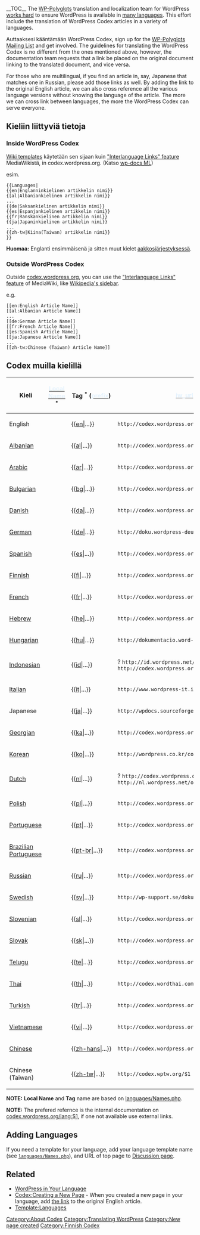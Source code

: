 {{Languages|
{{en|Multilingual Codex}}
{{fi|Monikielinen Codex}}
{{ja|Help:Wiki マークアップ早見表#英語版から他言語版への言語間リンク}}
{{pt-br|Codex_Multilingua}}
{{zh-hans|多国语言手册}}
{{zh-tw|多國語言手冊}}
}}
{{tynkä|käännös pitäisi tehdä loppuun}}
__TOC__
The [[Mailing_Lists#Polyglots|WP-Polyglots]] translation and localization team for WordPress [[Translating_WordPress|works hard]] to ensure WordPress is available in [[WordPress in Your Language|many languages]]. This effort include the translation of WordPress Codex articles in a variety of languages.

Auttaaksesi kääntämään WordPress Codex, sign up for the [[Mailing_Lists#Polyglots|WP-Polyglots Mailing List]] and get involved. The guidelines for translating the WordPress Codex is no different from the ones mentioned above, however, the documentation team requests that a link be placed on the original document linking to the translated document, and vice versa. 

For those who are multilingual, if you find an article in, say, Japanese that matches one in Russian, please add those links as well. By adding the link to the original English article, we can also cross reference all the various language versions without knowing the language of the article. The more we can cross link between languages, the more the WordPress Codex can serve everyone.

== Kieliin liittyviä tietoja ==

===Inside WordPress Codex===

[[#Codex in other Languages|Wiki templates]] käytetään sen sijaan kuin [[MediaWikiwiki:Manual:Interwiki#Interwiki links to other languages|"Interlanguage Links" feature]] MediaWikistä, in codex.wordpress.org. (Katso [http://comox.textdrive.com/pipermail/wp-docs/2009-April/001937.html wp-docs ML])

esim.
<pre>
{{Languages|
{{en|Englanninkielinen artikkelin nimi}}
{[al|Albaniankielinen artikkelin nimi}}
...
{{de|Saksankielinen artikkelin nimi}}
{{es|Espanjankielinen artikkelin nimi}}
{{fr|Ranskankielinen artikkelin nimi}}
{{ja|Japaninkielinen artikkelin nimi}}
...
{{zh-tw|Kiina(Taiwan) artikkelin nimi}}
}}
</pre>

'''Huomaa:''' Englanti ensimmäisenä ja sitten muut kielet [[#Codex muilla kielillä|aakkosjärjestyksessä]].

===Outside WordPress Codex===

Outside [http://codex.wordpress.org/ codex.wordpress.org], you can use the [[MediaWikiwiki:Manual:Interwiki#Interwiki links to other languages|"Interlanguage Links" feature]] of MediaWiki, like [[Wikipedia:|Wikipedia's sidebar]].

e.g.
<pre>
[[en:English Article Name]]
[[al:Albanian Article Name]]
...
[[de:German Article Name]]
[[fr:French Article Name]]
[[es:Spanish Article Name]]
[[ja:Japanese Article Name]]
...
[[zh-tw:Chinese (Taiwan) Article Name]]
</pre>

== Codex muilla kielillä ==

{| class="widefat"
|- style="background:#464646; color:#d7d7d7;"
! '''Kieli'''
! [http://svn.wikimedia.org/viewvc/mediawiki/tags/REL1_14_0/phase3/languages/Names.php?revision=47655&view=markup&sortby=rev&sortdir=down&pathrev=47655 <span style="color: #e4f2fd">'''Local Name'''</span>] <sup>*</sup>
! style="white-space:nowrap" | '''Tag''' <sup>*</sup> ([http://svn.wikimedia.org/viewvc/mediawiki/tags/REL1_14_0/phase3/languages/Names.php?revision=47655&view=markup&sortby=rev&sortdir=down&pathrev=47655 <span style="color: #e4f2fd">prefix</span>])
! [[mediawikiwiki:Interwiki table|<span style="color: #e4f2fd"> '''iw_url'''</span>]]
! '''Notes'''
|-
| English
| {{en}}
| <nowiki>{{</nowiki>[[Template:en|en]]<nowiki>|...}}</nowiki>
| <code><nowiki>http://codex.wordpress.org/$1</nowiki></code>
| no prefix
|-
| [[:Category:Albanian Codex|Albanian]]
| {{al}}
| <nowiki>{{</nowiki>[[Template:al|al]]<nowiki>|...}}</nowiki>
| <code><nowiki>http://codex.wordpress.org/al:$1</nowiki></code>
| 
|-
| [[:Category:Arabic Codex|Arabic]]
| {{ar}}
| <nowiki>{{</nowiki>[[Template:ar|ar]]<nowiki>|...}}</nowiki>
| <code><nowiki>http://codex.wordpress.org/ar:$1</nowiki></code>
| 
|-
| [[:Category:Bulgarian Codex|Bulgarian]]
| {{bg}}
| <nowiki>{{</nowiki>[[Template:bg|bg]]<nowiki>|...}}</nowiki>
| <code><nowiki>http://codex.wordpress.org/bg:$1</nowiki></code>
| 
|-
| [[:Category:Danish Codex|Danish]]
| {{da}}
| <nowiki>{{</nowiki>[[Template:da|da]]<nowiki>|...}}</nowiki>
| <code><nowiki>http://codex.wordpress.org/da:$1</nowiki></code>
| 
|-
| [[:Category:German Codex|German]]
| {{de}}
| <nowiki>{{</nowiki>[[Template:de|de]]<nowiki>|...}}</nowiki>
| <code><nowiki>http://doku.wordpress-deutschland.org/$1</nowiki></code>
| external
|-
| [[:Category:Spanish Codex|Spanish]]
| {{es}}
| <nowiki>{{</nowiki>[[Template:es|es]]<nowiki>|...}}</nowiki>
| <code><nowiki>http://codex.wordpress.org/es:$1</nowiki></code>
| 
|-
| [[:Category:Finnish Codex|Finnish]]
| {{fi}}
| <nowiki>{{</nowiki>[[Template:fi|fi]]<nowiki>|...}}</nowiki>
| <code><nowiki>http://codex.wordpress.org/fi:$1</nowiki></code>
|-
| [[:Category:French Codex|French]]
| {{fr}}
| <nowiki>{{</nowiki>[[Template:fr|fr]]<nowiki>|...}}</nowiki>
| <code><nowiki>http://codex.wordpress.org/fr:$1</nowiki></code>
| 
|-
| [[:Category:Hebrew Codex|Hebrew]]
| {{he}}
| <nowiki>{{</nowiki>[[Template:he|he]]<nowiki>|...}}</nowiki>
| <code><nowiki>http://codex.wordpress.org/he:$1</nowiki></code>
| 
|-
| [[:Category:Hungarian Codex|Hungarian]]
| {{hu}}
| <nowiki>{{</nowiki>[[Template:hu|hu]]<nowiki>|...}}</nowiki>
| <code><nowiki>http://dokumentacio.word-press.hu/$1</nowiki></code>
| external
|-
| [[:Category:Indonesian Codex|Indonesian]]
| style="white-space:nowrap" | {{id}}
| <nowiki>{{</nowiki>[[Template:id|id]]<nowiki>|...}}</nowiki>
| ? <code><nowiki>http://id.wordpress.net/codex/$1</nowiki></code> or <code><nowiki>http://codex.wordpress.org/id:$1</nowiki></code>
| external?
|-
| [[:Category:Italian Codex|Italian]]
| {{it}}
| <nowiki>{{</nowiki>[[Template:it|it]]<nowiki>|...}}</nowiki>
| <code><nowiki>http://www.wordpress-it.it/wiki/Main/$1</nowiki></code>
| external
|-
| Japanese
| {{ja/top}}
| <nowiki>{{</nowiki>[[Template:ja|ja]]<nowiki>|...}}</nowiki>
| <code><nowiki>http://wpdocs.sourceforge.jp/$1</nowiki></code>
| external
|-
| [[:Category:Georgian Codex|Georgian]]
| {{ka}}
| <nowiki>{{</nowiki>[[Template:ka|ka]]<nowiki>|...}}</nowiki>
| <code><nowiki>http://codex.wordpress.org/ka:$1</nowiki></code>
| 
|-
| [[:Category:Korean Codex|Korean]]
| {{ko}}
| <nowiki>{{</nowiki>[[Template:ko|ko]]<nowiki>|...}}</nowiki>
| <code><nowiki>http://wordpress.co.kr/codex/$1</nowiki></code>
| external
|-
| [[:Category:Dutch Codex|Dutch]]
| {{nl}}<!-- Nederlands -->
| <nowiki>{{</nowiki>[[Template:nl|nl]]<nowiki>|...}}</nowiki>
| ? <code><nowiki>http://codex.wordpress.org/nl:$1</nowiki></code> or <code><nowiki>http://nl.wordpress.net/ontdek/$1/index.html</nowiki></code>
| external?
|-
| [[:Category:Polish Codex|Polish]]
| {{pl}}
| <nowiki>{{</nowiki>[[Template:pl|pl]]<nowiki>|...}}</nowiki>
| <code><nowiki>http://codex.wordpress.org/pl:$1</nowiki></code>
| 
|-
| [[:Category:Portuguese Codex|Portuguese]]
| {{pt}}
| <nowiki>{{</nowiki>[[Template:pt|pt]]<nowiki>|...}}</nowiki>
| <code><nowiki>http://codex.wordpress.org/pt:$1</nowiki></code>
| 
|-
| [[:Category:Brazilian Portuguese Codex|Brazilian Portuguese]]
| {{pt-br}}
| <nowiki>{{</nowiki>[[Template:pt-br|pt-br]]<nowiki>|...}}</nowiki>
| <code><nowiki>http://codex.wordpress.org/pt-br:$1</nowiki></code>
| 
|-
| [[:Category:Russian Codex|Russian]]
| {{ru}}
| <nowiki>{{</nowiki>[[Template:ru|ru]]<nowiki>|...}}</nowiki>
| <code><nowiki>http://codex.wordpress.org/$1</nowiki></code>
| no prefix
|-
| [[:Category:Swedish Codex|Swedish]]
| {{sv}}
| <nowiki>{{</nowiki>[[Template:sv|sv]]<nowiki>|...}}</nowiki>
| <code><nowiki>http://wp-support.se/dokumentation/$1</nowiki></code>
| external
|-
| [[:Category:Slovenian Codex|Slovenian]]
| {{sl}}
| <nowiki>{{</nowiki>[[Template:sl|sl]]<nowiki>|...}}</nowiki>
| <code><nowiki>http://codex.wordpress.org/sl:$1</nowiki></code>
| 
|-
| [[:Category:Slovak Codex|Slovak]]
| {{sk}}
| <nowiki>{{</nowiki>[[Template:sk|sk]]<nowiki>|...}}</nowiki>
| <code><nowiki>http://codex.wordpress.org/sk:$1</nowiki></code>
| 
|-
| [[:Category:Telugu Codex|Telugu]]
| {{te}}
| <nowiki>{{</nowiki>[[Template:te|te]]<nowiki>|...}}</nowiki>
| <code><nowiki>http://codex.wordpress.org/te:$1</nowiki></code> 
|-
| [[:Category:Thai Codex|Thai]]
| {{th}}
| <nowiki>{{</nowiki>[[Template:th|th]]<nowiki>|...}}</nowiki>
| <code><nowiki>http://codex.wordthai.com/$1</nowiki></code> 
| external
|-
| [[:Category:Turkish Codex|Turkish]]
| {{tr}}
| <nowiki>{{</nowiki>[[Template:tr|tr]]<nowiki>|...}}</nowiki>
| <code><nowiki>http://codex.wordpress.org/tr:$1</nowiki></code>
| 
|-
| [[:Category:Vietnamese Codex|Vietnamese]]
| {{vi}}
| <nowiki>{{</nowiki>[[Template:vi|vi]]<nowiki>|...}}</nowiki>
| <code><nowiki>http://codex.wordpress.org/vi:$1</nowiki></code>
| 
|-
| [[:Category:Chinese Codex|Chinese]]
| {{zh-hans}}
| style="white-space:nowrap" | <nowiki>{{</nowiki>[[Template:zh-hans|zh-hans]]<nowiki>|...}}</nowiki>
| <code><nowiki>http://codex.wordpress.org/zh-cn:$1</nowiki></code>
| 
|-
| Chinese (Taiwan)
| {{zh-tw}}
| style="white-space:nowrap" | <nowiki>{{</nowiki>[[Template:zh-tw|zh-tw]]<nowiki>|...}}</nowiki>
| <code><nowiki>http://codex.wptw.org/$1</nowiki></code>
| external
|}

'''NOTE:''' '''Local Name''' and '''Tag''' name are based on [http://svn.wikimedia.org/viewvc/mediawiki/tags/REL1_14_0/phase3/languages/Names.php?revision=47655&view=markup&sortby=rev&sortdir=down&pathrev=47655 languages/Names.php].

'''NOTE:''' The prefered refernce is the internal documentation on [http://codex.wordpress.org codex.wordpress.org/lang:$1], if one not available use external links.

== Adding Languages ==

If you need a template for your language, add your language template name (see [http://svn.wikimedia.org/viewvc/mediawiki/tags/REL1_14_0/phase3/languages/Names.php?revision=47655&view=markup&sortby=rev&sortdir=down&pathrev=47655 <code>languages/Names.php</code>]), and URL of top page to [[{{TALKPAGENAME}}|Discussion page]].

== Related ==
* [[WordPress in Your Language]]
* [[Codex:Creating a New Page]] - When you created a new page in your language, add [[#Language Cross Reference|the link]] to the original English article.
* [[Template:Languages]]
<!-- * [[Template:Language Template]] -->

{{Rename}}<!-- Codex namespace? e.g. Codex:Multilingual Codex -->

[[Category:About Codex]]
[[Category:Translating WordPress]]
[[Category:New page created]]
[[Category:Finnish Codex]]